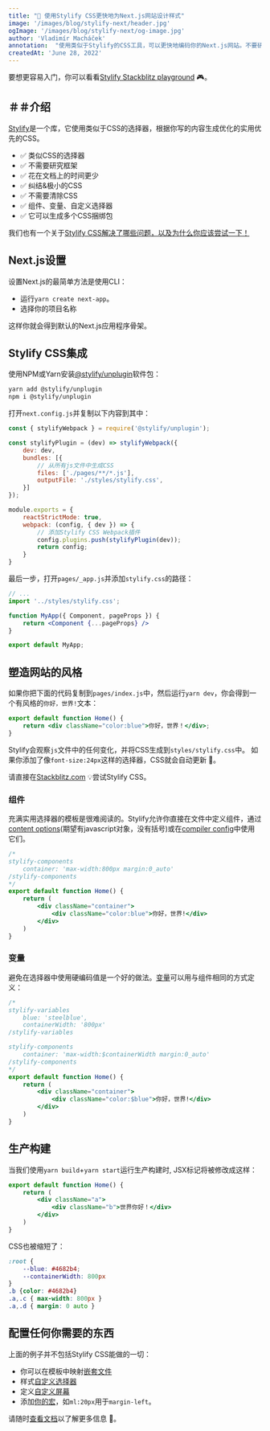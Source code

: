 ```yaml
---
title: "🚀 使用Stylify CSS更快地为Next.js网站设计样式"
image: '/images/blog/stylify-next/header.jpg'
ogImage: '/images/blog/stylify-next/og-image.jpg'
author: 'Vladimír Macháček'
annotation:  "使用类似于Stylify的CSS工具，可以更快地编码你的Next.js网站。不要研究CSS-in-JS或CSS框架。专注于编码。让Stylify CSS来完成剩下的工作。"
createdAt: 'June 28, 2022'
---
```


要想更容易入门，你可以看看[Stylify Stackblitz playground](https://stackblitz.com/edit/stylify-nextjs-template?devtoolsheight=33&file=pages%2Findex.js) 🎮。

## ＃＃介绍
[Stylify](/)是一个库，它使用类似于CSS的选择器，根据你写的内容生成优化的实用优先的CSS。

- ✅ 类似CSS的选择器
- ✅ 不需要研究框架
- ✅ 花在文档上的时间更少
- ✅ 纠结&极小的CSS
- ✅ 不需要清除CSS
- ✅ 组件、变量、自定义选择器
- ✅ 它可以生成多个CSS捆绑包

我们也有一个关于[Stylify CSS解决了哪些问题，以及为什么你应该尝试一下！](/zh/docs/get-started/why-stylify-css)

## Next.js设置
设置Next.js的最简单方法是使用CLI：
- 运行`yarn create next-app`。
- 选择你的项目名称

这样你就会得到默认的Next.js应用程序骨架。

## Stylify CSS集成
使用NPM或Yarn安装[@stylify/unplugin](/zh/docs/unplugin)软件包：

```bash
yarn add @stylify/unplugin
npm i @stylify/unplugin
```

打开`next.config.js`并复制以下内容到其中：

```javascript
const { stylifyWebpack } = require('@stylify/unplugin');

const stylifyPlugin = (dev) => stylifyWebpack({
	dev: dev,
	bundles: [{
		// 从所有js文件中生成CSS
		files: ['./pages/**/*.js'],
		outputFile: './styles/stylify.css',
	}]
});

module.exports = {
	reactStrictMode: true,
	webpack: (config, { dev }) => {
		// 添加Stylify CSS Webpack插件
		config.plugins.push(stylifyPlugin(dev));
		return config;
	}
}
```

最后一步，打开`pages/_app.js`并添加`stylify.css`的路径：

```jsx
// ...
import '../styles/stylify.css';

function MyApp({ Component, pageProps }) {
	return <Component {...pageProps} />
}

export default MyApp;
```

## 塑造网站的风格
如果你把下面的代码复制到`pages/index.js`中，然后运行`yarn dev`，你会得到一个有风格的`你好，世界!`文本：

```jsx
export default function Home() {
	return <div className="color:blue">你好，世界！</div>;
}
```

Stylify会观察`js`文件中的任何变化，并将CSS生成到`styles/stylify.css`中。
如果你添加了像`font-size:24px`这样的选择器，CSS就会自动更新 🎉。

请直接在[Stackblitz.com](https://stackblitz.com/edit/stylify-nextjs-template?devtoolsheight=33&file=pages%2Findex.js) 💡尝试Stylify CSS。

### 组件
充满实用选择器的模板是很难阅读的。Stylify允许你直接在文件中定义组件，通过[content options](/zh/docs/get-started#定义一个组件)(期望有javascript对象，没有括号)或在[compiler config](/zh/docs/get-started#定义一个组件)中使用它们。

```jsx
/*
stylify-components
	container: 'max-width:800px margin:0_auto'
/stylify-components
*/
export default function Home() {
	return (
		<div className="container">
			<div className="color:blue">你好，世界!</div>
		</div>
	)
}
```

### 变量
避免在选择器中使用硬编码值是一个好的做法。[变量](/zh/docs/get-started#adding-a-variable)可以用与组件相同的方式定义：

```jsx
/*
stylify-variables
	blue: 'steelblue',
	containerWidth: '800px'
/stylify-variables

stylify-components
	container: 'max-width:$containerWidth margin:0_auto'
/stylify-components
*/
export default function Home() {
	return (
		<div className="container">
			<div className="color:$blue">你好，世界!</div>
		</div>
	)
}
```

## 生产构建
当我们使用`yarn build`+`yarn start`运行生产构建时, JSX标记将被修改成这样：

```jsx
export default function Home() {
	return (
		<div className="a">
			<div className="b">世界你好！</div>
		</div>
	)
}
```

CSS也被缩短了：
```css
:root {
	--blue: #4682b4;
	--containerWidth: 800px
}
.b {color: #4682b4}
.a,.c { max-width: 800px }
.a,.d { margin: 0 auto }
```

## 配置任何你需要的东西
上面的例子并不包括Stylify CSS能做的一切：
- 你可以在模板中映射[嵌套文件](/zh/docs/bundler#files-content-option)
- 样式[自定义选择器](/zh/docs/stylify/compiler#customselectors)
- 定义[自定义屏幕](/zh/docs/stylify/compiler#screens)
- 添加[你的宏](/zh/docs/stylify/compiler#macros)，如`ml:20px`用于`margin-left`。

请随时[查看文档](/zh/docs/get-started)以了解更多信息 💎。

